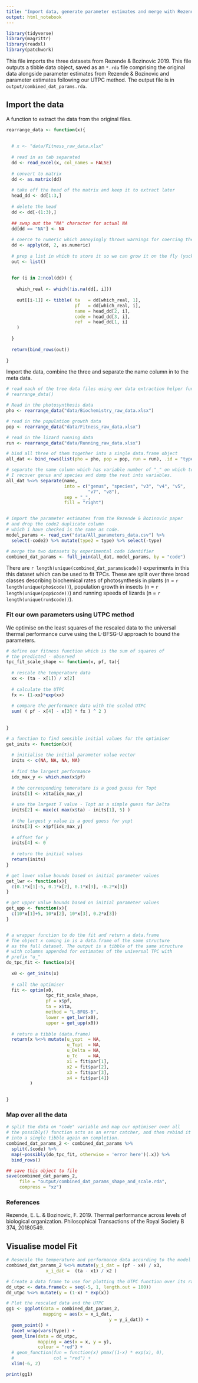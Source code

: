 ```yaml
---
title: "Import data, generate parameter estimates and merge with Rezende data"
output: html_notebook
---
```



```r
library(tidyverse)
library(magrittr)
library(readxl)
library(patchwork)
```

This file imports the three datasets from Rezende & Bozinovic 2019. This file outputs a tibble data object, saved as an `*.rda` file comprising the original data alongside parameter estimates from Rezende & Bozinovic and parameter estimates following our UTPC method. The output file is in `output/combined_dat_params.rda`.


## Import the data

A function to extract the data from the original files. 

```r

rearrange_data <- function(x){
  
  
  # x <- "data/Fitness_raw_data.xlsx"
  
  # read in as tab separated
  dd <- read_excel(x, col_names = FALSE)
  
  # convert to matrix
  dd <- as.matrix(dd)
  
  # take off the head of the matrix and keep it to extract later
  head_dd <- dd[1:3,]
  
  # delete the head
  dd <- dd[-(1:3),]
  
  ## swap out the "NA" character for actual NA
  dd[dd == "NA"] <- NA
  
  # coerce to numeric which annoyingly throws warnings for coercing the NAs
  dd <- apply(dd, 2, as.numeric)
  
  # prep a list in which to store it so we can grow it on the fly (yuck)
  out <- list()
  
  
  for (i in 2:ncol(dd)) {
    
    which_real <- which(!is.na(dd[, i]))
    
    out[[i-1]] <- tibble( ta   = dd[which_real, 1],
                          pf   = dd[which_real, i],
                          name = head_dd[2, i],
                          code = head_dd[3, i],
                          ref  = head_dd[1, i]
    )
    
  }
  
  return(bind_rows(out))
  
}


```


Import the data, combine the three and separate the name column in to the meta data.

```r

# read each of the tree data files using our data extraction helper function
# rearrange_data()

# Read in the photosynthesis data
pho <- rearrange_data("data/Biochemistry_raw_data.xlsx")

# read in the population growth data
pop <- rearrange_data("data/Fitness_raw_data.xlsx")

# read in the lizard running data
run <- rearrange_data("data/Running_raw_data.xlsx")

# bind all three of them together into a single data.frame object
all_dat <- bind_rows(list(pho = pho, pop = pop, run = run), .id = "type")

# separate the name column which has variable number of "_" on which to split
# I recover genus and species and dump the rest into variables.
all_dat %<>% separate(name, 
                      into = c("genus", "species", "v3", "v4", "v5", 
                               "v7", "v8"), 
                      sep = "_", 
                      fill = "right")


# import the parameter estimates from the Rezende & Bozinovic paper 
# and drop the code2 duplicate column
# which i have checked is the same as code.
model_params <- read_csv("data/All_parameters_data.csv") %>% 
  select(-code2) %>% mutate(type2 = type) %>% select(-type)

# merge the two datasets by experimental code identifier
combined_dat_params <- full_join(all_dat, model_params, by = "code") 
```

There are `r length(unique(combined_dat_params$code))` experiments in this this dataset which can be used to fit TPCs. These are split over three broad classes describing biochemical rates of photosynthesis in plants (n = `r length(unique(pho$code))`), population growth in insects (n = `r length(unique(pop$code))`) and running speeds of lizards (n = `r length(unique(run$code))`).





### Fit our own parameters using UTPC method

We optimise on the least squares of the rescaled data to the universal thermal performance curve using the L-BFSG-U approach to bound the parameters. 

```r

# define our fitness function which is the sum of squares of 
# the predicted - observed
tpc_fit_scale_shape <- function(x, pf, ta){
  
  # rescale the temperature data
  xx <- (ta - x[1]) / x[2]
  
  # calculate the UTPC
  fx <- (1-xx)*exp(xx)
  
  # compare the performance data with the scaled UTPC
  sum( ( pf - x[4] - x[3] * fx ) ^ 2 )
  
  
}

# a function to find sensible initial values for the optimiser
get_inits <- function(x){
  
  # initialise the initial parameter value vector
  inits <- c(NA, NA, NA, NA)
  
  # find the largest performance
  idx_max_y <- which.max(x$pf)
  
  # the corresponding temerature is a good guess for Topt
  inits[1] <- x$ta[idx_max_y]
  
  # use the largest T value - Topt as a simple guess for Delta
  inits[2] <- max(c( max(x$ta) - inits[1], 5) )
  
  # the largest y value is a good guess for yopt
  inits[3] <- x$pf[idx_max_y]
  
  # offset for y
  inits[4] <- 0
  
  # return the initial values
  return(inits)
}

# get lower value bounds based on initial parameter values
get_lwr <- function(x){
  c(0.1*x[1]-5, 0.1*x[2], 0.1*x[3], -0.2*x[3])
}

# get upper value bounds based on initial parameter values
get_upp <- function(x){
  c(10*x[1]+5, 10*x[2], 10*x[3], 0.2*x[3])
}


# a wrapper function to do the fit and return a data.frame
# The object x coming in is a data.frame of the same structure
# as the full dataset. The output is a tibble of the same structure
# with columns appended for estimates of the universal TPC with 
# prefix "u_"
do_tpc_fit <- function(x){
  
  x0 <- get_inits(x)
  
  # call the optimiser
  fit <- optim(x0, 
               tpc_fit_scale_shape,
               pf = x$pf, 
               ta = x$ta,
               method = "L-BFGS-B",
               lower = get_lwr(x0), 
               upper = get_upp(x0))
  
  # return a tibble (data.frame)
  return(x %<>% mutate(u_yopt  = NA,
                       u_Topt  = NA,
                       u_Delta = NA,
                       u_Tc    = NA,
                       x1 = fit$par[1], 
                       x2 = fit$par[2], 
                       x3 = fit$par[3], 
                       x4 = fit$par[4])
         )

  
}

```

### Map over all the data

```r
# split the data on "code" variable and map our optimiser over all
# the possibly() function acts as an error catcher, and then rebind it 
# into a single tibble again on completion.
combined_dat_params_2 <- combined_dat_params %>% 
  split(.$code) %>% 
  map(~possibly(do_tpc_fit, otherwise = 'error here')(.x)) %>%
  bind_rows()

## save this object to file
save(combined_dat_params_2, 
     file = "output/combined_dat_params_shape_and_scale.rda", 
     compress = "xz")


```


### References

Rezende, E. L. & Bozinovic, F. 2019. Thermal performance across levels of biological organization. Philosophical Transactions of the Royal Society B 374, 20180549.

## Visualise model Fit

```r

# Resecale the temperature and performance data according to the model fit
combined_dat_params_2 %<>% mutate(y_i_dat = (pf - x4) / x3,
               x_i_dat =  (ta - x1) / x2 )


```


```r

# Create a data frame to use for plotting the UTPC function over its range
dd_utpc <- data.frame(x = seq(-5, 1, length.out = 100))
dd_utpc %<>% mutate(y = (1-x) * exp(x))

# Plot the rescaled data and the UTPC
gg1 <- ggplot(data = combined_dat_params_2, 
              mapping = aes(x = x_i_dat, 
                                       y = y_i_dat)) + 
  geom_point() + 
  facet_wrap(vars(type)) + 
  geom_line(data = dd_utpc,
            mapping = aes(x = x, y = y),
            colour = "red") + 
  # geom_function(fun = function(x) pmax((1-x) * exp(x), 0),
  #               col = "red") + 
  xlim(-6, 2)

print(gg1)
```

